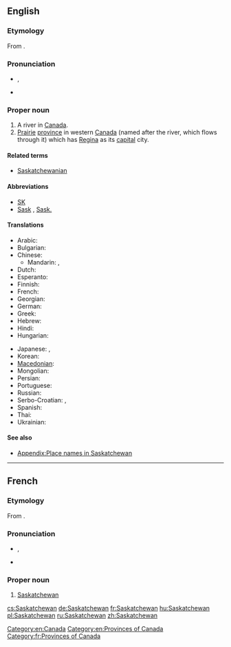 ==English==
{{wikipedia}}

===Etymology===
From {{etyl|cr}} {{term||kisiskāciwani-sīpiy|swift-flowing river}}.

===Pronunciation===
* {{a|UK}} {{IPA|/sə.ˈskætʃ.ə.ˌwɒn/|/sə.ˈskætʃ.ə.wən/}}, {{X-SAMPA|/s@."sk{tS.@.%wQn/|/s@."sk{tS.@.w@n/}}
* {{audio|en-ca-Saskatchewan.ogg|Audio (CA)}}

===Proper noun===
{{en-proper noun}}

# A river in [[Canada]].
# [[prairie|Prairie]] [[province]] in western [[Canada]] (named after the river, which flows through it) which has [[Regina]] as its [[capital]] city.

====Related terms====
* [[Saskatchewanian]]

====Abbreviations====
* [[SK]]
* [[Sask]] , [[Sask.]]

====Translations====
{{trans-top|Province in western Canada}}
* Arabic: {{t-|ar|ساسكاتشوان|m|tr=saskatshuwaan}}
* Bulgarian: {{t-|bg|Саскачеван|m|tr=Saskáčevan}}
* Chinese:
** Mandarin: {{t-|cmn|薩斯喀徹溫|sc=Hani}}, {{t-|cmn|萨斯喀彻温|tr=Sàsīkèchèwēn|sc=Hani}}
* Dutch: {{t-|nl|Saskatchewan}}
* Esperanto: {{t-|eo|Saskaĉevano}}
* Finnish: {{t-|fi|Saskatchewan}}
* French: {{t+|fr|Saskatchewan|f}}
* Georgian: {{t-|ka|სასკაჩევანი|tr=sask'ač'evani|sc=Geor|xs=Georgian}}
* German: {{t+|de|Saskatchewan|n}}
* Greek: {{t-|el|Σασκάτσουαν|tr=Saskátsouan}}
* Hebrew: {{t-|he|ססקצ'ואן}}
* Hindi: {{t-|hi|सास्काचेवान|tr=sāskācēvān|xs=Hindi}}
* Hungarian: {{t+|hu|Saskatchewan}}
{{trans-mid}}
* Japanese: {{t-|ja|サスカチュワン|tr=Sasukachuwan}},  {{t-|ja|サスカチュワン州|tr=Sasukachuwan-shū}}
* Korean: {{t-|ko|서스캐처원|tr=Seoseukaecheowon|sc=Hang}}
* [[Macedonian]]: {{t-|mk|Саскачеван|m|tr=Saskáčevan}}
* Mongolian: {{t-|mn|Саскачеван|tr=Saskáčevan|sc=Cyrl|xs=Mongolian}}
* Persian: {{t-|fa|ساسکاچوان}}
* Portuguese: {{t-|pt|Saskatchewan|m}}
* Russian: {{t-|ru|Саскачеван|m|tr=Saskáčevan}}
* Serbo-Croatian: {{t-|sh|Саскачеван|m|sc=Cyrl|xs=Serbo-Croatian}},  {{t-|sh|Saskatchewan|m|xs=Serbo-Croatian}}
* Spanish: {{t-|es|Saskatchewan|m}}
* Thai: {{t-|th|รัฐซัสแคตเชวัน|tr=rát sátkaecheerwaan}}
* Ukrainian: {{t-|uk|Саскачеван|m|tr=Saskáčevan|xs=Ukrainian}}
{{trans-bottom}}

====See also====
* [[Appendix:Place names in Saskatchewan]]

[[Category:en:Canada]]
[[Category:en:Provinces of Canada]]

----

==French==

===Etymology===
From {{etyl|cr|fr}} {{term||kisiskāciwani-sīpiy|swift-flowing river}}.

===Pronunciation===
* {{IPA|/sas.kat.ʃe.wan/|lang=fr}}, {{X-SAMPA|/sas.kat.Se.wan/}}
* {{rhymes|an|lang=fr}}

===Proper noun===
{{fr-proper noun|f}}

# [[#English|Saskatchewan]]

[[Category:fr:Provinces of Canada]]

[[cs:Saskatchewan]]
[[de:Saskatchewan]]
[[fr:Saskatchewan]]
[[hu:Saskatchewan]]
[[pl:Saskatchewan]]
[[ru:Saskatchewan]]
[[zh:Saskatchewan]]